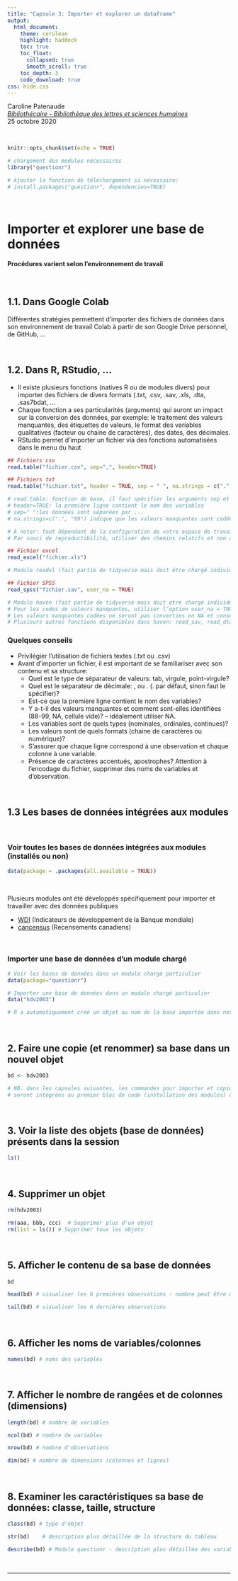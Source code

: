 ```yaml
---
title: "Capsule 3: Importer et explorer un dataframe"
output: 
  html_document: 
    theme: cerulean
    highlight: haddock
    toc: true
    toc_float: 
      collapsed: true
      Smooth_scroll: true
    toc_depth: 3
    code_download: true
css: hide.css
---
```


Caroline Patenaude <br> 
*[Bibliothécaire - Bibliothèque des lettres et sciences humaines](https://bib.umontreal.ca/guides/donnees-statistiques-geospatiales/donnees-statistiques)* <br> 
25 octobre 2020

<br>

```r
knitr::opts_chunk$set(echo = TRUE)
```

<script src="hideOutput.js"></script>

```r
# chargement des modules nécessaires
library("questionr")

# Ajouter la fonction de téléchargement si nécessaire:
# install.packages("questionr", dependencies=TRUE)
```

<br>

# Importer et explorer une base de données

#### Procédures varient selon l'environnement de travail

<br>

## 1.1. Dans Google Colab

Différentes stratégies permettent d'importer des fichiers de données dans son environnement de travail Colab à partir de son Google Drive personnel, de GitHub, ...

<br>

## 1.2. Dans R, RStudio, ...

*  Il existe plusieurs fonctions (natives R ou de modules divers) pour importer des fichiers de divers formats (.txt, .csv, .sav, .xls, .dta, .sas7bdat, ... 
*  Chaque fonction a ses particularités (arguments) qui auront un impact sur la conversion des données, par exemple: le traitement des valeurs manquantes, des étiquettes de valeurs, le format des variables qualitatives (facteur ou chaine de caractères), des dates, des décimales.
*  RStudio permet d'importer un fichier via des fonctions automatisées dans le menu du haut

```r
## Fichiers csv
read.table("fichier.csv", sep=",", header=TRUE) 

## Fichiers txt
read.table("fichier.txt", header = TRUE, sep = " ", na.strings = c(".", "99"))

# read.table: fonction de base, il faut spécifier les arguments sep et header
# header=TRUE: la première ligne contient le nom des variables
# sep=" ":les données sont séparées par ...
# na.strings=c(".", "99") indique que les valeurs manquantes sont codées par ...

# À noter: tout dépendant de la configuration de votre espace de travail, il se peut qu'il soit nécessaire d'indiquer le chemin complet menant vers l'emplacement du fichier de données (C:/Users/.../.../MonFichier.csv")
# Par souci de reproductibilité, utiliser des chemins relatifs et non absolus

## Fichier excel
read_excel("fichier.xls") 

# Module readxl (fait partie de tidyverse mais doit être chargé individuellement)

## Fichier SPSS
read_spss("fichier.sav", user_na = TRUE) 

# Module haven (fait partie de tidyverse mais doit etre chargé individuellement)
# Pour les codes de valeurs manquantes, utiliser l’option user_na = TRUE    
# Les valeurs manquantes codées ne seront pas converties en NA et conserveront leur statut manquant
# Plusieurs autres fonctions disponibles dans haven: read_sav, read_dta, read_sas, read_csv, read_csv2, ..
```


### Quelques conseils

- Privilégier l'utilisation de fichiers textes (.txt ou .csv)
- Avant d’importer un fichier, il est important de se familiariser avec son contenu et sa structure:
  +  Quel est le type de séparateur de valeurs: tab, virgule, point-virgule?
  +  Quel est le séparateur de décimale: , ou . (. par défaut, sinon faut le spécifier)?
  +  Est-ce que la première ligne contient le nom des variables?
  +  Y a-t-il des valeurs manquantes et comment sont-elles identifiées (88-99, NA, cellule vide)? – idéalement utiliser NA.
  +  Les variables sont de quels types (nominales, ordinales, continues)?
  +  Les valeurs sont de quels formats (chaine de caractères ou numérique)?
  +  S’assurer que chaque ligne correspond à une observation et chaque colonne à une variable.
  +  Présence de caractères accentués, apostrophes? Attention à l'encodage du fichier, supprimer des noms de variables et d'observation.
  
<br>

## 1.3 Les bases de données intégrées aux modules

<br>

### Voir toutes les bases de données intégrées aux modules (installés ou non)

```r
data(package = .packages(all.available = TRUE))
```

<br>

Plusieurs modules ont été développés spécifiquement pour importer et travailler avec des données publiques 

*   [WDI](https://cran.r-project.org/web/packages/WDI/index.html) (Indicateurs de développement de la Banque mondiale)
*   [cancensus](https://cran.r-project.org/web/packages/cancensus/vignettes/cancensus.html) (Recensements canadiens)

<br>

### Importer une base de données d'un module chargé

```r
# Voir les bases de données dans un module chargé particulier
data(package="questionr") 
```


```r
# Importer une base de données dans un module chargé particulier
data("hdv2003")

# R a automatiquement créé un objet au nom de la base importée dans notre environnement de travail
```

<br>

## 2. Faire une copie (et renommer) sa base dans un nouvel objet

```r
bd <- hdv2003

# NB. dans les capsules suivantes, les commandes pour importer et copier la base de données hdv2003 
# seront intégrées au premier bloc de code (installation des modules) du notebook
```

<br>

## 3. Voir la liste des objets (base de données) présents dans la session

```r
ls() 
```

<br>

## 4. Supprimer un  objet 

```r
rm(hdv2003)
```

```r
rm(aaa, bbb, ccc)  # Supprimer plus d'un objet
rm(list = ls()) # Supprimer tous les objets
```

<br>

## 5. Afficher le contenu de sa base de données 

<div class="fold o">
```r
bd
```


```r
head(bd) # visualiser les 6 premières observations - nombre peut être modifié en ajoutant une virgule (bd, 4)
```


```r
tail(bd) # visualiser les 6 dernières observations
```

<br>

## 6. Afficher les noms de variables/colonnes


```r
names(bd) # noms des variables
```


<br>

## 7. Afficher le nombre de rangées et de colonnes (dimensions)


```r
length(bd) # nombre de variables
```



```r
ncol(bd) # nombre de variables
```



```r
nrow(bd) # nombre d'observations
```



```r
dim(bd) # nombre de dimensions (colonnes et lignes)
```


<br>

## 8. Examiner les caractéristiques sa base de données: classe, taille, structure

```r
class(bd) # type d'objet
```


```r
str(bd)    # description plus détaillée de la structure du tableau 
```


```r
describe(bd) # Module questionr - description plus détaillée des variables du tableau
```

<br>

***

</div>
